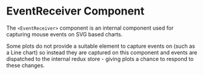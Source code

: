 
<Meta title="Components/EventReceiver" />

# EventReceiver Component

The `<EventReceiver>` component is an internal component used for capturing mouse events on SVG based charts.

Some plots do not provide a suitable element to capture events on (such as a Line chart) so instead they are captured on this component and events are dispatched to the internal redux store - giving plots a chance to respond to these changes.

<Canvas>
    <Story id="components-eventreceiver--default" />
</Canvas>
